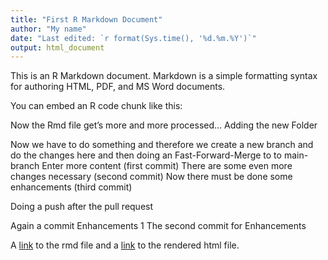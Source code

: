 ```yaml
---
title: "First R Markdown Document"
author: "My name"
date: "Last edited: `r format(Sys.time(), '%d.%m.%Y')`"
output: html_document
---
```


This is an R Markdown document. Markdown is a simple formatting syntax for authoring HTML, PDF, and MS Word documents.

You can embed an R code chunk like this:

Now the Rmd file get's more and more processed...
Adding the new Folder

Now we have to do something and therefore we create a new branch and do the changes here and then doing an
Fast-Forward-Merge to to main-branch
Enter more content (first commit)
There are some even more changes necessary (second commit)
Now there must be done some enhancements (third commit)

Doing a push after the pull request

Again a commit Enhancements 1
The second commit for Enhancements



A [link](https://github.com/tueftla1/RMarkdown_Trial/blob/main/docs/Documents/YAMLHeader.Rmd) to the rmd file and a <a href="/RMarkdown_Trial/Documents/YAMLHeader.html">link</a> to the rendered html file.